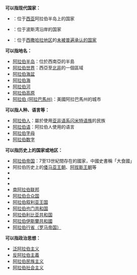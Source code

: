 '''可以指现代国家：'''
* {{SAU}}：位于[[西亚|西亚]]阿拉伯半岛上的国家
* {{UAE}}：位于波斯湾沿岸的国家
* {{SADR}}：位于[[西撒哈拉地区|西撒哈拉地区]]的[[未被普遍承认的国家|未被普遍承认的国家]]
'''可以指地名：'''
*[[阿拉伯半岛|阿拉伯半岛]]：位於西南亞的半島
*[[阿拉伯世界|阿拉伯世界]]：西亞至[[北非|北非]]的一個區域
*[[阿拉伯海盆|阿拉伯海盆]]
*[[阿拉伯海|阿拉伯海]]
*[[阿拉伯河|阿拉伯河]]
*[[阿拉伯高原|阿拉伯高原]]
*[[阿拉伯_(阿拉巴馬州)|阿拉伯 (阿拉巴馬州)]]：美國阿拉巴馬州的城市
'''可以指人种、语言等：'''
*[[阿拉伯人|阿拉伯人]]：屬於使用[[亚非语系|亚非语系]][[闪米特语族|闪米特语族]]的民族
*[[阿拉伯语|阿拉伯语]]：阿拉伯人使用的语言
*[[阿拉伯字母|阿拉伯字母]]
*[[阿拉伯数字|阿拉伯数字]]
'''可以指历史上的国家或地区：'''
*[[阿拉伯帝国|阿拉伯帝国]]：7至13世紀間存在的國家，中國史書稱「大食國」
*阿拉伯历史上的[[倭马亚王朝|倭马亚王朝]]、[[阿拔斯王朝|阿拔斯王朝]]等
* {{UAR}}
*{{flag|Federation of Arab Republics}}
*{{flag|Arab Federation}}
*[[南阿拉伯联邦|南阿拉伯联邦]]
*[[阿拉伯合众国|阿拉伯合众国]]
*[[阿拉伯叙利亚王国|阿拉伯叙利亚王国]]
*[[阿拉伯也门共和国|阿拉伯也门共和国]]
*[[阿拉伯利比亚共和国|阿拉伯利比亚共和国]]
*[[阿拉伯伊斯蘭共和國|阿拉伯伊斯蘭共和國]]
*[[佩特拉阿拉伯|阿拉伯行省（罗马帝国）]]
'''可以指政治思想：'''
*[[泛阿拉伯主义|泛阿拉伯主义]]
*[[反阿拉伯主義|反阿拉伯主義]]
*[[阿拉伯民族主义|阿拉伯民族主义]]
*[[阿拉伯社会主义|阿拉伯社会主义]]
{{disambig|A|Cat=三字译名消歧义}}